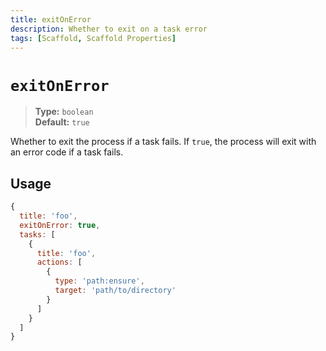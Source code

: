 ```yaml
---
title: exitOnError
description: Whether to exit on a task error
tags: [Scaffold, Scaffold Properties]
---
```


# `exitOnError`

> **Type:** `boolean`\
> **Default:** `true`

Whether to exit the process if a task fails. If `true`, the process will exit with an error code if a task fails.

## Usage

```js
{
  title: 'foo',
  exitOnError: true,
  tasks: [
    {
      title: 'foo',
      actions: [
        {
          type: 'path:ensure',
          target: 'path/to/directory'
        }
      ]
    }
  ]
}
```
